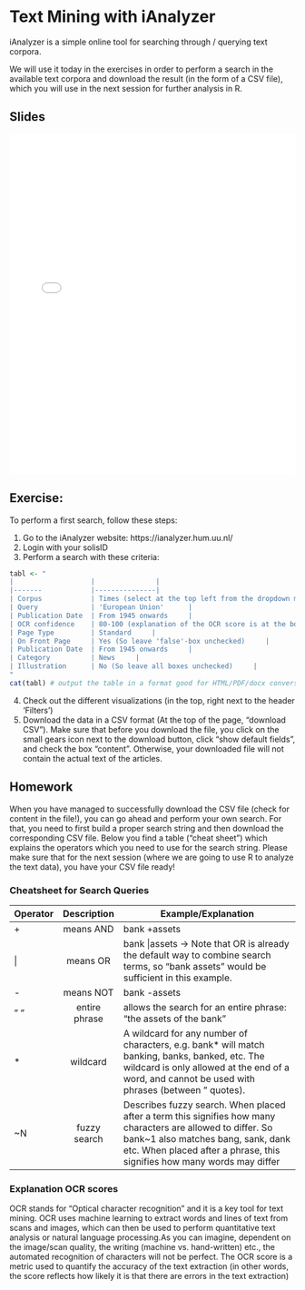# Text Mining with iAnalyzer

iAnalyzer is a simple online tool for searching through / querying text corpora.

We will use it today in the exercises in order to perform a search in the available text corpora and download the result (in the form of a CSV file), which you will use in the next session for further analysis in R.


## Slides

<embed src="slides/slides_ianalyzer.pdf" type="application/pdf" width="100%" height="600px" />


## Exercise:

To perform a first search, follow these steps:

1. Go to the iAnalyzer website: https://ianalyzer.hum.uu.nl/  
2. Login with your solisID
3. Perform a search with these criteria:

```{r table2, echo=FALSE, message=FALSE, warnings=FALSE, results='asis'}
tabl <- "
|                   |               |
|-------            |---------------|
| Corpus            | Times (select at the top left from the dropdown menu 'corpora') |
| Query             | 'European Union'      |
| Publication Date  | From 1945 onwards     |
| OCR confidence    | 80-100 (explanation of the OCR score is at the bottom of the page)     |
| Page Type         | Standard     |
| On Front Page     | Yes (So leave 'false'-box unchecked)     |
| Publication Date  | From 1945 onwards     |
| Category          | News     |
| Illustration      | No (So leave all boxes unchecked)     |
"
cat(tabl) # output the table in a format good for HTML/PDF/docx conversion
```

4. Check out the different visualizations (in the top, right next to the header 'Filters')
5. Download the data in a CSV format (At the top of the page, "download CSV"). Make sure that before you download the file, you click on the small gears icon next to the download button, click "show default fields", and check the box "content". Otherwise, your downloaded file will not contain the actual text of the articles. 

## Homework

When you have managed to successfully download the CSV file (check for content in the file!), you can go ahead and perform your own search. For that, you need to first build a proper search string and then download the corresponding CSV file. Below you find a table ("cheat sheet") which explains the operators which you need to use for the search string. Please make sure that for the next session (where we are going to use R to analyze the text data), you have your CSV file ready!

### Cheatsheet for Search Queries

Operator    Description     Example/Explanation
--------   --------------   ----------------
+           means AND       bank +assets
|           means OR        bank |assets -> Note that OR is already the default way to combine search terms, so "bank assets" would be sufficient in this example.
-           means NOT       bank -assets
" "         entire phrase   allows the search for an entire phrase: “the assets of the bank”
*	          wildcard        A wildcard for any number of characters, e.g. bank* will match banking, banks, banked, etc. The wildcard is only allowed at the end of a word, and cannot be used with phrases (between " quotes).
~N         fuzzy search     Describes fuzzy search. When placed after a term this signifies how many characters are allowed to differ. So bank~1 also matches bang, sank, dank etc. When placed after a phrase, this signifies how many words may differ
---------  --------------   ----------------

### Explanation OCR scores
 OCR stands for "Optical character recognition" and it is a key tool for text mining. OCR uses machine learning to extract words and lines of text from scans and images, which can then be used to perform quantitative text analysis or natural language processing.As you can imagine, dependent on the image/scan quality, the writing (machine vs. hand-written) etc., the automated recognition of characters will not be perfect. The OCR score is a metric used to quantify the accuracy of the text extraction (in other words, the score reflects how likely it is that there are errors in the text extraction)

